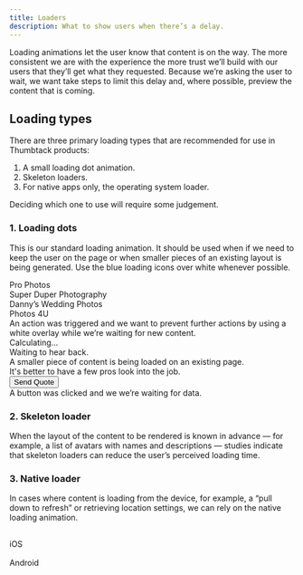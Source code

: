 ```yaml
---
title: Loaders
description: What to show users when there’s a delay.
---
```




Loading animations let the user know that content is on the way. The more consistent we are with the experience the more trust we’ll build with our users that they’ll get what they requested. Because we’re asking the user to wait, we want take steps to limit this delay and, where possible, preview the content that is coming.

## Loading types

There are three primary loading types that are recommended for use in Thumbtack products:

1. A small loading dot animation.
2. Skeleton loaders.
3. For native apps only, the operating system loader.

Deciding which one to use will require some judgement.

### 1. Loading dots

This is our standard loading animation. It should be used when if we need to keep the user on the page or when smaller pieces of an existing layout is being generated. Use the blue loading icons over white whenever possible.

<Grid>
    <GridColumn aboveSmall={4}>
        <div className="h6 ba bw-2 b-gray br2 pa3 bg-white relative overflow-hidden">
            <div className="flex mb2">
                <div
                    className="w4 h4 mr2 br2 flex-none cover"
                    style={{ background: 'url("https://picsum.photos/300/300")' }}
                />
                <Text size={3} className="black-300 b">
                    Pro Photos
                </Text>
            </div>
            <div className="flex mb2">
                <div
                    className="w4 h4 mr2 br2 flex-none cover"
                    style={{ background: 'url("https://picsum.photos/301/301")' }}
                />
                <Text size={3} className="black-300 b">
                    Super Duper Photography
                </Text>
            </div>
            <div className="flex mb2">
                <div
                    className="w4 h4 mr2 br2 flex-none cover"
                    style={{ background: 'url("https://picsum.photos/302/302")' }}
                />
                <Text size={3} className="black-300 b">
                    Danny’s Wedding Photos
                </Text>
            </div>
            <div className="flex mb2">
                <div
                    className="w4 h4 mr2 br2 flex-none cover"
                    style={{ background: 'url("https://picsum.photos/304/304")' }}
                />
                <Text size={3} className="black-300 b">
                    Photos 4U
                </Text>
            </div>
            <div
                className="absolute top-0 left-0 w-100 h-100 flex items-center justify-center"
                style={{ background: 'rgba(255,255,255,0.7)' }}
            >
                <LoaderDots size="small" />
            </div>
        </div>
        <Text size={2} className="mt2 black-300">
            An action was triggered and we want to prevent further actions by using a white overlay while we’re waiting for new content.
        </Text>
    </GridColumn>
    <GridColumn aboveSmall={4}>
        <div className="h6 ba bw-2 b-gray br2 pa3 bg-white">
            <div className="flex items-center bb b-gray-300 pb2 mb2">
                <LoaderDots size="small" />
                <Text size={2} className="black-300 ml2">
                    Calculating&hellip;
                </Text>
            </div>
            <div>
                <Title size={6} className="mb1">
                    You contacted this pro.
                </Title>
                <div className="flex items-center">
                    <ContentModifierTimeSmall className="gray mr1" />
                    <Text size={2} className="black-300">
                        Waiting to hear back.
                    </Text>
                </div>
            </div>
        </div>
        <Text size={2} className="mt2 black-300">
            A smaller piece of content is being loaded on an existing page.
        </Text>
    </GridColumn>
    <GridColumn aboveSmall={4}>
        <div className="h6 ba bw-2 b-gray br2 pa3 flex flex-column bg-white">
            <div className="flex-1">
                <Title size={6} className="mb2">
                    Share your project.
                </Title>
                <Text size={2} className="black-300">
                    It's better to have a few pros look into the job.
                </Text>
            </div>
            <div className="flex-none">
                <Button isLoading size="small" width="full">
                    Send Quote
                </Button>
            </div>
        </div>
        <Text size={2} className="mt2 black-300">
            A button was clicked and we we’re waiting for data.
        </Text>
    </GridColumn>

</Grid>

### 2. Skeleton loader

When the layout of the content to be rendered is known in advance — for example, a list of avatars with names and descriptions — studies indicate that skeleton loaders can reduce the user’s perceived loading time.

<Grid>
    <GridColumn aboveSmall={4}>
        <div className="h6 ba bw-2 b-gray br2 pa3 bg-white overflow-hidden">
            <Title size={6} className="mb2">
                Projects
            </Title>
            <div className="flex mb2">
                <div className="flex-none mr2 w4">
                    <Skeleton aspectRatio="1:1" />
                </div>
                <div className="flex-1">
                    <Text size={3} className="black-300 b">
                        <Skeleton type="text" />
                        <Skeleton type="text" width="50%" />
                    </Text>
                </div>
            </div>
            <div className="flex mb2">
                <div className="flex-none mr2 w4">
                    <Skeleton aspectRatio="1:1" />
                </div>
                <div className="flex-1">
                    <Text size={3} className="black-300 b">
                        <Skeleton type="text" />
                        <Skeleton type="text" width="50%" />
                    </Text>
                </div>
            </div>
            <div className="flex mb2">
                <div className="flex-none mr2 w4">
                    <Skeleton aspectRatio="1:1" />
                </div>
                <div className="flex-1">
                    <Text size={3} className="black-300 b">
                        <Skeleton type="text" />
                        <Skeleton type="text" width="50%" />
                    </Text>
                </div>
            </div>
            <div className="flex">
                <div className="flex-none mr2 w4">
                    <Skeleton aspectRatio="1:1" />
                </div>
                <div className="flex-1">
                    <Text size={3} className="black-300 b">
                        <Skeleton type="text" />
                        <Skeleton type="text" width="50%" />
                    </Text>
                </div>
            </div>
        </div>
    </GridColumn>
    <GridColumn aboveSmall={4}>
        <div className="h6 ba bw-2 b-gray br2 pa3 bg-white overflow-hidden">
            <Title size={6} className="mb2">
                Popular services
            </Title>
            <div className="mb3">
                <div className="flex-none mb2">
                    <Skeleton aspectRatio="7:3" />
                </div>
                <Text size={3} className="black-300 b">
                    <Skeleton type="text" />
                    <Skeleton type="text" width="50%" />
                </Text>
            </div>
            <div>
                <div className="flex-none mb2">
                    <Skeleton aspectRatio="7:3" />
                </div>
                <Text size={3} className="black-300 b">
                    <Skeleton type="text" />
                    <Skeleton type="text" width="50%" />
                </Text>
            </div>
        </div>
    </GridColumn>
</Grid>

### 3. Native loader

In cases where content is loading from the device, for example, a “pull down to refresh” or retrieving location settings, we can rely on the native loading animation.

<Grid>
    <GridColumn aboveSmall={4}>
        <div className="h5 ba bw-2 b-gray br2 pa3 bg-white flex items-center justify-center">
            <img src={loaderIos} width="16" />
        </div>
        <Text size={2} className="b mt1">
            iOS
        </Text>
    </GridColumn>
    <GridColumn aboveSmall={4}>
        <div className="h5 ba bw-2 b-gray br2 pa3 bg-white flex items-center justify-center">
            <img src={loaderAndroid} width="16" />
        </div>
        <Text size={2} className="b mt1">
            Android
        </Text>
    </GridColumn>
</Grid>
